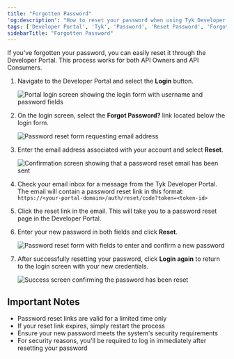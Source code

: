 ```yaml
---
title: "Forgotten Password"
'og:description': "How to reset your password when using Tyk Developer Portal"
tags: ['Developer Portal', 'Tyk', 'Password', 'Reset Password', 'Forgotten Password']
sidebarTitle: "Forgotten Password"
---
```


If you've forgotten your password, you can easily reset it through the Developer Portal. This process works for both API Owners and API Consumers.

1. Navigate to the Developer Portal and select the **Login** button.

    <img src="/img/dashboard/portal-management/enterprise-portal/login-portal-forgot.png" alt="Portal login screen showing the login form with username and password fields" />

2. On the login screen, select the **Forgot Password?** link located below the login form.

    <img src="/img/dashboard/portal-management/enterprise-portal/forgot-password.png" alt="Password reset form requesting email address" />

3. Enter the email address associated with your account and select **Reset**.

    <img src="/img/dashboard/portal-management/enterprise-portal/forgot-password-email.png" alt="Confirmation screen showing that a password reset email has been sent" />

4. Check your email inbox for a message from the Tyk Developer Portal. The email will contain a password reset link in this format: `https://<your-portal-domain>/auth/reset/code?token=<token-id>`

5. Click the reset link in the email. This will take you to a password reset page in the Developer Portal.
6. Enter your new password in both fields and click **Reset**.

    <img src="/img/dashboard/portal-management/enterprise-portal/reset-password-request.png" alt="Password reset form with fields to enter and confirm a new password" />

7. After successfully resetting your password, click **Login again** to return to the login screen with your new credentials.

    <img src="/img/dashboard/portal-management/enterprise-portal/reset-done.png" alt="Success screen confirming the password has been reset" />

## Important Notes

- Password reset links are valid for a limited time only
- If your reset link expires, simply restart the process
- Ensure your new password meets the system's security requirements
- For security reasons, you'll be required to log in immediately after resetting your password
